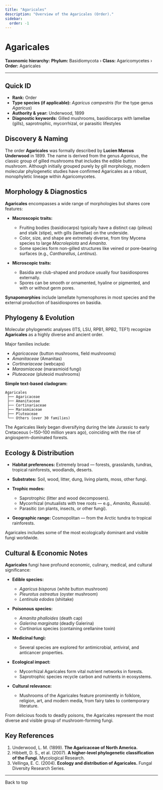 ```yaml
---
title: "Agaricales"
description: "Overview of the Agaricales (Order)."
sidebar:
  order: -1
---
```



# Agaricales <Badge variant="note" text="Order" />

**Taxonomic hierarchy:** **Phylum:** Basidiomycota › **Class:** Agaricomycetes › **Order:** Agaricales

---

## Quick ID
* **Rank:** Order  
* **Type species (if applicable):** _Agaricus campestris_ (for the type genus _Agaricus_)  
* **Authority & year:** Underwood, 1899  
* **Diagnostic keywords:** Gilled mushrooms, basidiocarps with lamellae (gills), saprotrophic, mycorrhizal, or parasitic lifestyles  

## Discovery & Naming
The order **Agaricales** was formally described by **Lucien Marcus Underwood** in 1899. The name is derived from the genus _Agaricus_, the classic group of gilled mushrooms that includes the edible button mushroom. Although initially grouped purely by gill morphology, modern molecular phylogenetic studies have confirmed Agaricales as a robust, monophyletic lineage within Agaricomycetes.

## Morphology & Diagnostics
**Agaricales** encompasses a wide range of morphologies but shares core features:

- **Macroscopic traits:**
  - Fruiting bodies (basidiocarps) typically have a distinct cap (pileus) and stalk (stipe), with gills (lamellae) on the underside.
  - Color, size, and shape are extremely diverse, from tiny Mycena species to large _Macrolepiota_ and _Amanita_.
  - Some species form non-gilled structures like veined or pore-bearing surfaces (e.g., _Cantharellus_, _Lentinus_).

- **Microscopic traits:**
  - Basidia are club-shaped and produce usually four basidiospores externally.
  - Spores can be smooth or ornamented, hyaline or pigmented, and with or without germ pores.

**Synapomorphies** include lamellate hymenophores in most species and the external production of basidiospores on basidia.

## Phylogeny & Evolution
Molecular phylogenetic analyses (ITS, LSU, RPB1, RPB2, TEF1) recognize **Agaricales** as a highly diverse and ancient order.

Major families include:

- _Agaricaceae_ (button mushrooms, field mushrooms)
- _Amanitaceae_ (Amanitas)
- _Cortinariaceae_ (webcaps)
- _Marasmiaceae_ (marasmioid fungi)
- _Pluteaceae_ (pluteoid mushrooms)

**Simple text-based cladogram:**
```
Agaricales
 ├── Agaricaceae
 ├── Amanitaceae
 ├── Cortinariaceae
 ├── Marasmiaceae
 ├── Pluteaceae
 └── Others (over 30 families)
```
The Agaricales likely began diversifying during the late Jurassic to early Cretaceous (~150–100 million years ago), coinciding with the rise of angiosperm-dominated forests.

## Ecology & Distribution
- **Habitat preferences:** Extremely broad — forests, grasslands, tundras, tropical rainforests, woodlands, deserts.
- **Substrates:** Soil, wood, litter, dung, living plants, moss, other fungi.
- **Trophic modes:**
  - Saprotrophic (litter and wood decomposers).
  - Mycorrhizal (mutualists with tree roots — e.g., _Amanita_, _Russula_).
  - Parasitic (on plants, insects, or other fungi).

- **Geographic range:** Cosmopolitan — from the Arctic tundra to tropical rainforests.

Agaricales includes some of the most ecologically dominant and visible fungi worldwide.

## Cultural & Economic Notes
**Agaricales** fungi have profound economic, culinary, medical, and cultural significance:

- **Edible species:**
  - _Agaricus bisporus_ (white button mushroom)
  - _Pleurotus ostreatus_ (oyster mushroom)
  - _Lentinula edodes_ (shiitake)

- **Poisonous species:**
  - _Amanita phalloides_ (death cap)
  - _Galerina marginata_ (deadly Galerina)
  - _Cortinarius_ species (containing orellanine toxin)

- **Medicinal fungi:**
  - Several species are explored for antimicrobial, antiviral, and anticancer properties.

- **Ecological impact:**
  - Mycorrhizal Agaricales form vital nutrient networks in forests.
  - Saprotrophic species recycle carbon and nutrients in ecosystems.

- **Cultural relevance:**
  - Mushrooms of the Agaricales feature prominently in folklore, religion, art, and modern media, from fairy tales to contemporary literature.

From delicious foods to deadly poisons, the Agaricales represent the most diverse and visible group of mushroom-forming fungi.

## Key References
1. Underwood, L. M. (1899). **The Agaricaceae of North America.**  
2. Hibbett, D. S., et al. (2007). **A higher-level phylogenetic classification of the Fungi.** Mycological Research.  
3. Vellinga, E. C. (2004). **Ecology and distribution of Agaricales.** Fungal Diversity Research Series.  

---

<LinkButton href="#top" variant="minimal" icon="arrow-up">
  Back to top
</LinkButton>

